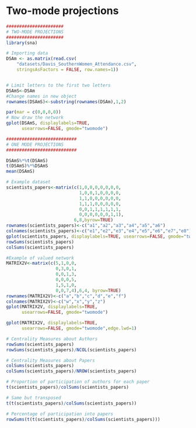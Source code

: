 # Two-mode projections

```r
######################
# TWO-MODE PROJECTIONS
######################
library(sna)

# Importing data
DSAm <- as.matrix(read.csv(
    "datasets/Davis_SouthernWomen_Attendance.csv",
    stringsAsFactors = FALSE, row.names=1))


# Limit letters to the first two letters
DSAmS<-DSAm
#Change names in new object
rownames(DSAmS)<-substring(rownames(DSAm),1,2)

par(mar = c(0,0,0,0))
# Now draw the network
gplot(DSAmS, displaylabels=TRUE, 
      usearrows=FALSE, gmode="twomode")
```


```r
###########################
# ONE MODE PROJECTIONS
###########################

DSAmS%*%t(DSAmS)
t(DSAmS)%*%DSAmS
mean(DSAmS)
```


```r
# Example dataset
scientists_papers<-matrix(c(1,0,0,0,0,0,0,0,
                            1,0,0,1,0,0,0,0,
                            1,1,0,0,0,0,0,0,
                            1,1,1,0,0,0,0,0,
                            0,0,1,1,1,1,1,1,
                            0,0,0,0,0,0,1,1),
                          6,8,byrow=TRUE)
rownames(scientists_papers)<-c("a1","a2","a3","a4","a5","a6")
colnames(scientists_papers)<-c("e1","e2","e3","e4","e5","e6","e7","e8")
gplot(scientists_papers, displaylabels=TRUE, usearrows=FALSE, gmode="twomode")
rowSums(scientists_papers)
colSums(scientists_papers)
```


```r
#Example of valued network
MATRIX2V<-matrix(c(5,1,0,0,
                   0,3,0,1,
                   0,0,1,3,
                   0,0,0,5,
                   1,5,1,0,
                   0,0,7,4),6,4, byrow=TRUE)
rownames(MATRIX2V)<-c("a","b","c","d","e","f")
colnames(MATRIX2V)<-c("w","x","y","z")
gplot(MATRIX2V, displaylabels=TRUE, 
      usearrows=FALSE, gmode="twomode")
```


```r
gplot(MATRIX2V, displaylabels=TRUE, 
      usearrows=FALSE, gmode="twomode",edge.lwd=1)
```

```r
# Centrality Measures about Authors
rowSums(scientists_papers)
rowSums(scientists_papers)/NCOL(scientists_papers)
```


```r
# Centrality Measures about Papers
colSums(scientists_papers)
colSums(scientists_papers)/NROW(scientists_papers)
```


```r
# Proportion of participation of authors for each paper
t(scientists_papers)/colSums(scientists_papers)

# Same but transposed
t(t(scientists_papers)/colSums(scientists_papers))

# Percentage of participation into papers
rowSums(t(t(scientists_papers)/colSums(scientists_papers)))
```


